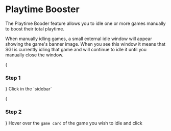 
# Playtime Booster

The Playtime Booder feature allows you to idle one or more games manually to boost their total playtime.

When manually idling games, a small external idle window will appear showing the game's banner image. When you see this window it means that SGI is currently idling that game and will continue to idle it until you manually close the window.

<Steps>
{<h3>Step 1</h3>}
Click <Icon type='game' /> in the `sidebar`

{<h3>Step 2</h3>}
Hover over the `game card` of the game you wish to idle and click <Icon type='play' />
</Steps>